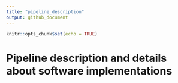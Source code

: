 ```yaml
---
title: "pipeline_description"
output: github_document
---
```


```r
knitr::opts_chunk$set(echo = TRUE)
```

# Pipeline description and details about software implementations